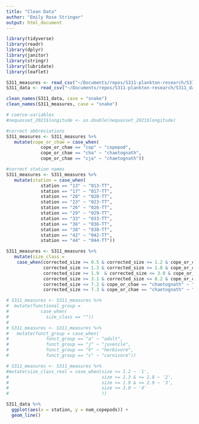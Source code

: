 ```yaml
---
title: "Clean Data"
author: "Emily Rose Stringer"
output: html_document
---
```


```r
library(tidyverse)
library(readr)
library(dplyr)
library(janitor)
library(stringr)
library(lubridate)
library(leaflet)
```

```r
S311_measures <- read_csv("~/Documents/repos/S311-plankton-research/S311_measures.csv")
S311_data <- read_csv("~/Documents/repos/S311-plankton-research/S311_data.csv")
```

```r
clean_names(S311_data, case = "snake")
clean_names(S311_measures, case = "snake")

# coerce-variables
#nequasset_2021$longitude <- as.double(nequasset_2021$longitude)

#correct abbreviations
S311_measures <- S311_measures %>%
   mutate(cope_or_chae = case_when(
             cope_or_chae == "cop" ~ "copepod",
             cope_or_chae == "cha" ~ "chaetognath", 
             cope_or_chae == "cja" ~ "chaetognath"))

#correct station names
S311_measures <- S311_measures %>%
   mutate(station = case_when(
             station == "13" ~ "013-TT",
             station == "17" ~ "017-TT",
             station == "20" ~ "020-TT",
             station == "23" ~ "023-TT",
             station == "26" ~ "026-TT",
             station == "29" ~ "029-TT",
             station == "33" ~ "033-TT",
             station == "36" ~ "036-TT",
             station == "38" ~ "038-TT",
             station == "42" ~ "042-TT",
             station == "44" ~ "044-TT"))

S311_measures <- S311_measures %>%
   mutate(size_class = 
    case_when(corrected_size >= 0.5 & corrected_size <= 1.2 & cope_or_chae == "copepod" ~ "size class 1", 
              corrected_size >= 1.3 & corrected_size <= 1.8 & cope_or_chae == "copepod" ~ "size class 2", 
              corrected_size >= 1.9  & corrected_size <= 3.0 & cope_or_chae == "copepod" ~ "size class 3", 
              corrected_size >= 3.1 & corrected_size <= 8.2 & cope_or_chae == "copepod" ~ "size class 4", 
              corrected_size <= 7.2 & cope_or_chae == "chaetognath" ~ "juvenile", 
              corrected_size >= 7.3 & cope_or_chae == "chaetognath" ~ "adult"))

# S311_measures <- S311_measures %>%
#  mutate(functional_group = 
#            case_when(
#              size_class == ""))
# 
# S311_measures <- S311_measures %>%
#   mutate(funct_group = case_when(
#              funct_group == "a" ~ "adult",
#              funct_group == "j" ~ "juvenile", 
#              funct_group == "h" ~ "herbivore", 
#              funct_group == "c" ~ "carnivore"))

```

```r
# S311_measures <- S311_measures %>%
#mutate(size_class_real = case_when(size <= 1.2 ~ '1',
#                                   size >= 1.3 & <= 1.8 ~ '2',
#                                   size >= 1.9 & <= 2.9 ~ '3',
#                                   size >= 3.0 ~ '4'
#                                   ))

```

```r
S311_data %>%
  ggplot(aes(x = station, y = num_copepods)) +
  geom_line()
  
```



